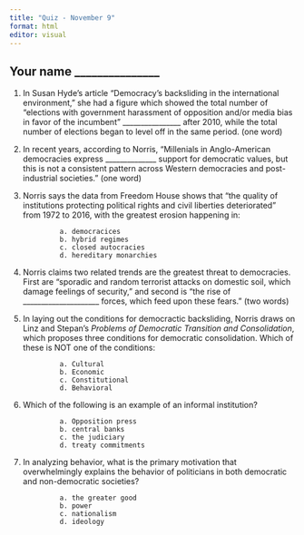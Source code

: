```yaml
---
title: "Quiz - November 9"
format: html
editor: visual
---
```


## Your name _______________

1. In Susan Hyde's article "Democracy’s backsliding in the international environment," she had a figure which showed the total number of "elections with government harassment of opposition and/or media bias in favor of the incumbent" ________________ after 2010, while the total number of elections began to level off in the same period. (one word)

2. In recent years, according to Norris, "Millenials in Anglo-American democracies express ______________ support for democratic values, but this	is not a consistent	pattern	across Western democracies and post-industrial societies." (one word)

3. Norris says the data from Freedom  House shows that "the quality of institutions	protecting	political rights and civil liberties deteriorated" from 1972 to 2016, with the greatest erosion happening in:

                a. democracices
                b. hybrid regimes
                c. closed autocracies
                d. hereditary monarchies

4. Norris claims two related trends are the greatest threat to democracies. First are "sporadic and random terrorist attacks on domestic soil, which damage feelings of security," and second is "the rise of _____________________ forces, which feed upon these fears." (two words)

5. In laying out the conditions for democractic backsliding, Norris draws on Linz and Stepan's *Problems of Democratic Transition and Consolidation*, which proposes three conditions for democratic consolidation. Which of these is NOT one of the conditions:

                a. Cultural
                b. Economic
                c. Constitutional
                d. Behavioral

6. Which of the following is an example of an informal institution?

                a. Opposition press
                b. central banks
                c. the judiciary
                d. treaty commitments

7. In analyzing behavior, what is the primary motivation that overwhelmingly explains the behavior of politicians in both democratic and non-democratic societies?

                a. the greater good
                b. power
                c. nationalism
                d. ideology


